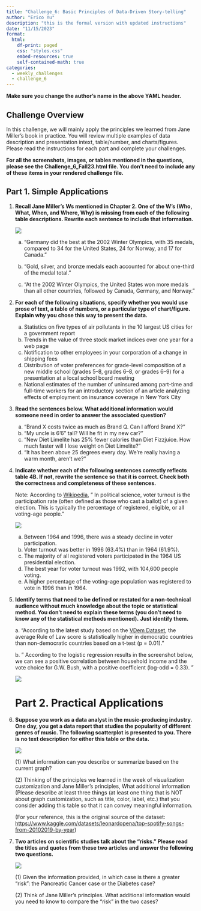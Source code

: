 ```yaml
---
title: "Challenge_6: Basic Principles of Data-Driven Story-telling"
author: "Erico Yu"
description: "this is the formal version with updated instructions"
date: "11/15/2023"
format:
  html:
    df-print: paged
    css: "styles.css"
    embed-resources: true
    self-contained-math: true
categories:
  - weekly_challenges
  - challenge_6
---
```


**Make sure you change the author's name in the above YAML header.**

## Challenge Overview

In this challenge, we will mainly apply the principles we learned from Jane Miller's book in practice. You will review multiple examples of data description and presentation intext, table/number, and charts/figures. Please read the instructions for each part and complete your challenges.

**For all the screenshots, images, or tables mentioned in the questions, please see the Challenge_6_Fall23.html file. You don't need to include any of these items in your rendered challenge file.**

## Part 1. Simple Applications {#part-1.-the-ufo-sightings-data-50}

1.  **Recall Jane Miller's Ws mentioned in Chapter 2. One of the W's (Who, What, When, and Where, Why) is missing from each of the following table descriptions. Rewrite each sentence to include that information.**

    ![](Ch1_table2b.png)

    a.  "Germany did the best at the 2002 Winter Olympics, with 35 medals, compared to 34 for the United States, 24 for Norway, and 17 for Canada."

    b.  "Gold, silver, and bronze medals each accounted for about one-third of the medal total."

    c.  "At the 2002 Winter Olympics, the United States won more medals than all other countries, followed by Canada, Germany, and Norway."

2.  **For each of the following situations, specify whether you would use prose of text, a table of numbers, or a particular type of chart/figure. Explain why you chose this way to present the data.**

    a.  Statistics on five types of air pollutants in the 10 largest US cities for a government report
    b.  Trends in the value of three stock market indices over one year for a web page
    c.  Notification to other employees in your corporation of a change in shipping fees
    d.  Distribution of voter preferences for grade-level composition of a new middle school (grades 5--8, grades 6--8, or grades 6--9) for a presentation at a local school board meeting
    e.  National estimates of the number of uninsured among part-time and full-time workers for an introductory section of an article analyzing effects of employment on insurance coverage in New York City

3.  **Read the sentences below. What additional information would someone need in order to answer the associated question?**

    a.  "Brand X costs twice as much as Brand Q. Can I afford Brand X?"
    b.  "My uncle is 6'6" tall? Will he fit in my new car?"
    c.  "New Diet Limelite has 25% fewer calories than Diet Fizzjuice. How much faster will I lose weight on Diet Limelite?"
    d.  "It has been above 25 degrees every day. We're really having a warm month, aren't we?"

4.  **Indicate whether each of the following sentences correctly reflects table 4B. If not, rewrite the sentence so that it is correct. Check both the correctness and completeness of these sentences.**

    Note: According to [Wikipedia](https://en.wikipedia.org/wiki/Voter_turnout), " In political science, voter turnout is the participation rate (often defined as those who cast a ballot) of a given election. This is typically the percentage of registered, eligible, or all voting-age people."

    ![](Ch5_table4b.png)

    a.  Between 1964 and 1996, there was a steady decline in voter participation.
    b.  Voter turnout was better in 1996 (63.4%) than in 1964 (61.9%).
    c.  The majority of all registered voters participated in the 1964 US presidential election.
    d.  The best year for voter turnout was 1992, with 104,600 people voting.
    e.  A higher percentage of the voting-age population was registered to vote in 1996 than in 1964.

5.  **Identify terms that need to be defined or restated for a non-technical audience without much knowledge about the topic or statistical method. You don't need to explain these terms (you don't need to know any of the statistical methods mentioned).** **Just identify them.**

    a\. "According to the latest study based on the [VDem Dataset](https://v-dem.net/data/the-v-dem-dataset/), the average Rule of Law score is statistically higher in democratic countries than non-democratic countries based on a t-test (p = 0.01)."

    b\. " According to the logistic regression results in the screenshot below, we can see a positive correlation between household income and the vote choice for G.W. Bush, with a positive coefficient (log-odd = 0.33). "

    ![](bushvote.png)

    # Part 2. Practical Applications

6.  **Suppose you work as a data analyst in the music-producing industry. One day, you get a data report that studies the popularity of different genres of music. The following scatterplot is presented to you. There is no text description for either this table or the data.**

    ![](example_project.png)

    \(1\) What information can you describe or summarize based on the current graph?

    \(2\) Thinking of the principles we learned in the week of visualization customization and Jane Miller's principles, What additional information (Please describe at least three things (at least one thing that is NOT about graph customization, such as title, color, label, etc.) that you consider adding this table so that it can convey meaningful information.

    (For your reference, this is the original source of the dataset: <https://www.kaggle.com/datasets/leonardopena/top-spotify-songs-from-20102019-by-year>)

7.  **Two articles on scientific studies talk about the "risks." Please read the titles and quotes from these two articles and answer the following two questions.**

    ![](risks.png)

    \(1\) Given the information provided, in which case is there a greater "risk": the Pancreatic Cancer case or the Diabetes case?

    \(2\) Think of Jane Miller's principles. What additional information would you need to know to compare the "risk" in the two cases?
